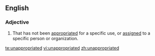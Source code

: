 ==English==
===Adjective===
{{en-adj|-}}
# That has not been [[appropriated]] for a specific use, or [[assign]]ed to a specific person or organization.

[[te:unappropriated]]
[[vi:unappropriated]]
[[zh:unappropriated]]